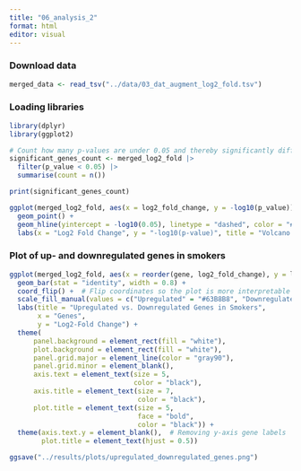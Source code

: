 ```yaml
---
title: "06_analysis_2"
format: html
editor: visual
---
```


### Download data

```r
merged_data <- read_tsv("../data/03_dat_augment_log2_fold.tsv")
```

### Loading libraries

```r
library(dplyr)
library(ggplot2)
```

```r
# Count how many p-values are under 0.05 and thereby significantly different
significant_genes_count <- merged_log2_fold |>
  filter(p_value < 0.05) |>
  summarise(count = n())

print(significant_genes_count)
```

```r
ggplot(merged_log2_fold, aes(x = log2_fold_change, y = -log10(p_value))) +
  geom_point() +
  geom_hline(yintercept = -log10(0.05), linetype = "dashed", color = "#F9A1A1") +
  labs(x = "Log2 Fold Change", y = "-log10(p-value)", title = "Volcano Plot")
```

### Plot of up- and downregulated genes in smokers

```r
ggplot(merged_log2_fold, aes(x = reorder(gene, log2_fold_change), y = log2_fold_change, fill = Regulation)) +
  geom_bar(stat = "identity", width = 0.8) + 
  coord_flip() +  # Flip coordinates so the plot is more interpretable 
  scale_fill_manual(values = c("Upregulated" = "#63B8B8", "Downregulated" = "#F9A1A1")) +
  labs(title = "Upregulated vs. Downregulated Genes in Smokers",
       x = "Genes",
       y = "Log2-Fold Change") +
  theme(
      panel.background = element_rect(fill = "white"),
      plot.background = element_rect(fill = "white"),
      panel.grid.major = element_line(color = "gray90"),
      panel.grid.minor = element_blank(),
      axis.text = element_text(size = 5, 
                               color = "black"),
      axis.title = element_text(size = 7, 
                                color = "black"),
      plot.title = element_text(size = 5, 
                                face = "bold", 
                                color = "black")) +
  theme(axis.text.y = element_blank(),  # Removing y-axis gene labels
        plot.title = element_text(hjust = 0.5))

ggsave("../results/plots/upregulated_downregulated_genes.png")
```
